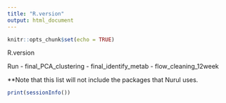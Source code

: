 ```yaml
---
title: "R.version"
output: html_document
---
```


```r
knitr::opts_chunk$set(echo = TRUE)
```

R.version

Run 
- final_PCA_clustering
- final_identify_metab
- flow_cleaning_12week

**Note that this list will not include the packages that Nurul uses.

```r
print(sessionInfo())
```

